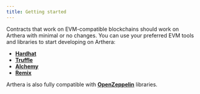 ```yaml
---
title: Getting started
---
```


Contracts that work on EVM-compatible blockchains should work on Arthera with minimal or no changes.
You can use your preferred EVM tools and libraries to start developing on Arthera:
- [**Hardhat**](https://hardhat.org/)
- [**Truffle**](https://trufflesuite.com/)
- [**Alchemy**](https://docs.alchemy.com/reference/alchemy-sdk-quickstart)
- [**Remix**](https://remix.ethereum.org/)

Arthera is also fully compatible with [**OpenZeppelin**](https://docs.openzeppelin.com/contracts/4.x/) libraries.

